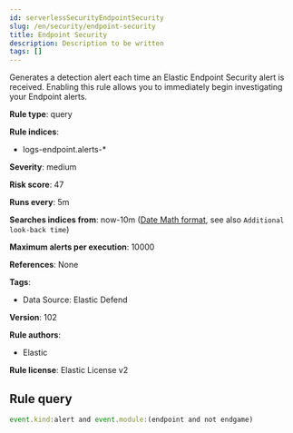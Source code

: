 ```yaml
---
id: serverlessSecurityEndpointSecurity
slug: /en/security/endpoint-security
title: Endpoint Security
description: Description to be written
tags: []
---
```


<div id="endpoint-security"></div>

Generates a detection alert each time an Elastic Endpoint Security alert is received. Enabling this rule allows you to immediately begin investigating your Endpoint alerts.

**Rule type**: query

**Rule indices**: 

* logs-endpoint.alerts-*

**Severity**: medium

**Risk score**: 47

**Runs every**: 5m

**Searches indices from**: now-10m ([Date Math format](((ref))/common-options.html#date-math), see also <DocLink id="serverlessSecurityRulesUiCreate" section="set-the-rules-schedule">`Additional look-back time`</DocLink>)

**Maximum alerts per execution**: 10000

**References**: None

**Tags**: 

* Data Source: Elastic Defend

**Version**: 102

**Rule authors**: 

* Elastic

**Rule license**: Elastic License v2

## Rule query

```js
event.kind:alert and event.module:(endpoint and not endgame)

```
